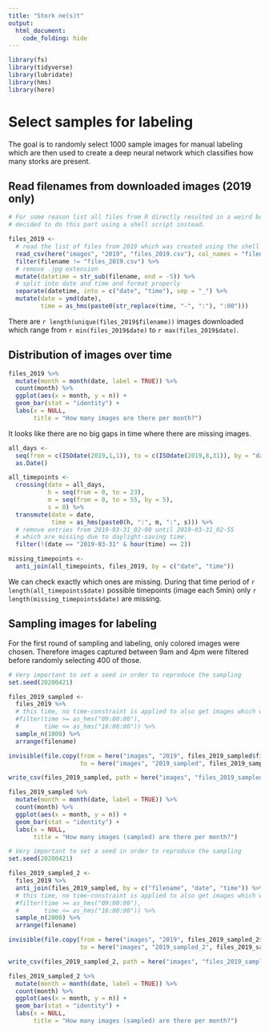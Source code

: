 ```yaml
---
title: "Stork ne(s)t"
output:
  html_document:
    code_folding: hide
---
```


```r
library(fs)
library(tidyverse)
library(lubridate)
library(hms)
library(here)
```

# Select samples for labeling
The goal is to randomly select 1000 sample images for manual labeling which are then used to create a deep neural network which classifies how many storks are present.  

## Read filenames from downloaded images (2019 only)

```r
# For some reason list all files from R directly resulted in a weird bug. It was therefore
# decided to do this part using a shell script instead.

files_2019 <-
  # read the list of files from 2019 which was created using the shell script "image-list.sh"
  read_csv(here("images", "2019", "files_2019.csv"), col_names = "filename") %>%
  filter(filename != "files_2019.csv") %>%
  # remove .jpg extension
  mutate(datetime = str_sub(filename, end = -5)) %>%
  # split into date and time and format properly
  separate(datetime, into = c("date", "time"), sep = "_") %>%
  mutate(date = ymd(date),
         time = as_hms(paste0(str_replace(time, "-", ":"), ":00")))
```

There are `r length(unique(files_2019$filename))` images downloaded which range from `r min(files_2019$date)` to `r max(files_2019$date)`.

## Distribution of images over time

```r
files_2019 %>%
  mutate(month = month(date, label = TRUE)) %>%
  count(month) %>%
  ggplot(aes(x = month, y = n)) +
  geom_bar(stat = "identity") +
  labs(x = NULL,
       title = "How many images are there per month?")
```

It looks like there are no big gaps in time where there are missing images.

```r
all_days <-
  seq(from = c(ISOdate(2019,1,1)), to = c(ISOdate(2019,8,31)), by = "day") %>%
  as.Date()

all_timepoints <-
  crossing(date = all_days,
           h = seq(from = 0, to = 23),
           m = seq(from = 0, to = 55, by = 5),
           s = 0) %>%
  transmute(date = date,
            time = as_hms(paste0(h, ":", m, ":", s))) %>%
  # remove entries from 2019-03-31_02-00 until 2019-03-31_02-55
  # which are missing due to daylight-saving time.
  filter(!(date == "2019-03-31" & hour(time) == 2))

missing_timepoints <-
  anti_join(all_timepoints, files_2019, by = c("date", "time"))
```

We can check exactly which ones are missing. During that time period of `r length(all_timepoints$date)` possible timepoints (image each 5min) only `r length(missing_timepoints$date)` are missing.

## Sampling images for labeling
For the first round of sampling and labeling, only colored images were chosen. Therefore images captured between 9am and 4pm were filtered before randomly selecting 400 of those.

```r
# Very important to set a seed in order to reproduce the sampling
set.seed(20200421)

files_2019_sampled <-
  files_2019 %>%
  # this time, no time-constraint is applied to also get images which were taken at night
  #filter(time >= as_hms("09:00:00"),
  #       time <= as_hms("16:00:00")) %>%
  sample_n(1000) %>%
  arrange(filename)

invisible(file.copy(from = here("images", "2019", files_2019_sampled$filename),
                    to = here("images", "2019_sampled", files_2019_sampled$filename)))

write_csv(files_2019_sampled, path = here("images", "files_2019_sampled.csv"))

files_2019_sampled %>%
  mutate(month = month(date, label = TRUE)) %>%
  count(month) %>%
  ggplot(aes(x = month, y = n)) +
  geom_bar(stat = "identity") +
  labs(x = NULL,
       title = "How many images (sampled) are there per month?")
```

```r
# Very important to set a seed in order to reproduce the sampling
set.seed(20200421)

files_2019_sampled_2 <-
  files_2019 %>%
  anti_join(files_2019_sampled, by = c("filename", "date", "time")) %>% # remove previously sampled images
  # this time, no time-constraint is applied to also get images which were taken at night
  #filter(time >= as_hms("09:00:00"),
  #       time <= as_hms("16:00:00")) %>%
  sample_n(2000) %>%
  arrange(filename)

invisible(file.copy(from = here("images", "2019", files_2019_sampled_2$filename),
                    to = here("images", "2019_sampled_2", files_2019_sampled_2$filename)))

write_csv(files_2019_sampled_2, path = here("images", "files_2019_sampled_2.csv"))

files_2019_sampled_2 %>%
  mutate(month = month(date, label = TRUE)) %>%
  count(month) %>%
  ggplot(aes(x = month, y = n)) +
  geom_bar(stat = "identity") +
  labs(x = NULL,
       title = "How many images (sampled) are there per month?")
```
